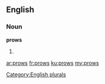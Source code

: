 ==English==

===Noun===
'''prows'''

# {{plural of|prow}}

[[Category:English plurals]]

[[ar:prows]]
[[fr:prows]]
[[ku:prows]]
[[my:prows]]